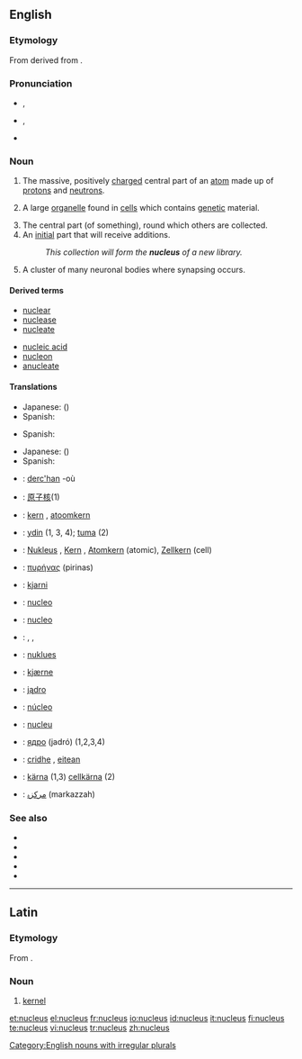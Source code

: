 {{was wotd|2006|August|26}}
==English==

===Etymology===
From {{L.}} {{term|nucleus||kernel|lang=la}} derived from {{term|nux||nut|lang=la}}.

===Pronunciation===
*{{a|RP}} {{IPA|/ˈnjuːkliəs/}}, {{SAMPA|/"nju:kli@s/}}
*{{a|GenAm}} {{IPA|/ˈnuːkliəs/}}, {{SAMPA|/"nu:kli@s/}}
*{{audio|en-us-nucleus.ogg|Audio (US)}}

===Noun===
{{en-noun|pl=nuclei|pl2=nucleuses}}

# {{context|chemistry|physics}} The massive, positively [[charge]]d central part of an [[atom]] made up of [[proton]]s and [[neutron]]s.
# {{cytology}} A large [[organelle]] found in [[cell]]s which contains [[genetic]] material.
# The central part (of something), round which others are collected.
# An [[initial]] part that will receive additions.
#: ''This collection will form the '''nucleus''' of a new library.''
# {{neuroanatomy}} A cluster of many neuronal bodies where synapsing occurs.

====Derived terms====
{{top2}}
*[[nuclear]]
*[[nuclease]]
*[[nucleate]]
{{mid2}}
*[[nucleic acid]]
*[[nucleon]]
*[[anucleate]]
{{bottom}}

====Translations====
{{trans-top|physics: massive, positively charged core of an atom}}
{{trans-mid}}
*Japanese: {{t|ja|原子核}} ({{t|ja|げんしかく|tr=genshikaku}})
*Spanish: {{t|es|núcleo|m}}
{{trans-bottom}}

{{trans-top|cytology: large organelle found in cells}}
{{trans-mid}}
*Spanish: {{t|es|núcleo|m}}
{{trans-bottom}}

{{trans-top|central part of something}}
{{trans-mid}}
*Japanese: {{t|ja|核}} ({{t|ja|かく|tr=kaku}})
*Spanish: {{t|es|núcleo|m}}
{{trans-bottom}}

{{ttbc-top}}
*{{ttbc|Breton}}: [[derc'han]] {{m}} -où {{p}}
*{{ttbc|Chinese}}: [[原子核]](1)
*{{ttbc|Dutch}}: [[kern]] {{m}}, [[atoomkern]] {{m}}
*{{ttbc|Finnish}}: [[ydin]] (1, 3, 4); [[tuma]] (2)
*{{ttbc|German}}: [[Nukleus]] {{m}}, [[Kern]] {{m}}, [[Atomkern]] {{m}} (atomic), [[Zellkern]] {{m}} (cell)
*{{ttbc|Greek}}: [[πυρήνας]] (pirinas) {{m}}
*{{ttbc|Icelandic}}: [[kjarni]] {{m}}
*{{ttbc|Interlingua}}: [[nucleo]]
*{{ttbc|Italian}}: [[nucleo]] {{m}}
{{ttbc-mid}}
*{{ttbc|Kurdish}}: {{t|ku|navok}} {{f}}, {{t|ku|navik}} {{f}}, {{t|ku|kakil}} {{f}}
*{{ttbc|Malaysian}}: [[nuklues]]
*{{ttbc|Norwegian}}: [[kjærne]] {{m}}
*{{ttbc|Polish}}: [[jądro]] {{m}}
*{{ttbc|Portuguese}}: [[núcleo]] {{m}}
*{{ttbc|Romanian}}: [[nucleu]] {{n}}
*{{ttbc|Russian}}: [[ядро]] (jadró) {{n}} (1,2,3,4)
*{{ttbc|Scottish Gaelic}}: [[cridhe]] {{m}}, [[eitean]] {{m}}
*{{ttbc|Swedish}}: [[kärna]] {{c}} (1,3) [[cellkärna]] {{c}} (2)
*{{ttbc|Urdu}}: [[مرکزہ]] (markazzah) {{m}}
{{ttbc-bottom}}

===See also===
*{{pedialite|Atomic nucleus}}
*{{pedialite|Cell nucleus}}
*{{pedialite|Comet}}
*{{pedialite|Nucleus (neuroanatomy)}}
*{{pedialite|Nucleus (linguistics)}}

[[Category:English nouns with irregular plurals]]

----

==Latin==

===Etymology===
From {{term|nux||nut|lang=la}}.

===Noun===
{{la-noun|nucleus|nuclei|nuclei|m|second}} <!--does this need macrons? -->

# [[kernel]]

[[et:nucleus]]
[[el:nucleus]]
[[fr:nucleus]]
[[io:nucleus]]
[[id:nucleus]]
[[it:nucleus]]
[[fi:nucleus]]
[[te:nucleus]]
[[vi:nucleus]]
[[tr:nucleus]]
[[zh:nucleus]]